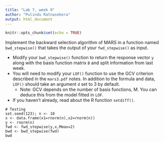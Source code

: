 ```yaml
---
title: "Lab 7, week 9"
author: "Pulindu Ratnasekera"
output: html_document
---
```


```r
knitr::opts_chunk$set(echo = TRUE)
```


Implement the backward selection algorithm of MARS in a function named `bwd_stepwise()` that takes the output of your `fwd_stepwise()` as input.

* Modify your `bwd_stepwise()` function to return the response vector `y` along with the basis function matrix `B` and split information
from last week.
* You will need to modify your `LOF()` function to use the GCV criterion described in the `mars3.pdf` notes. In addition to the
formula and data, `LOF()` should take an argument `d` set to 3 by default.
    * Note: GCV depends on the number of basis functions, M. You can deduce this from the model fitted in `LOF`.
* If you haven't already, read about the R function `setdiff()`.

```
# Testing
set.seed(123); n <- 10
x <- data.frame(x1=rnorm(n),x2=rnorm(n))
y <- rnorm(n)
fwd <- fwd_stepwise(y,x,Mmax=2)
bwd <- bwd_stepwise(fwd)
bwd
```

